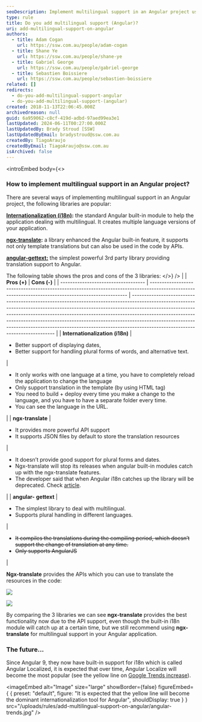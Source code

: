 ```yaml
---
seoDescription: Implement multilingual support in an Angular project using Internationalization (i18n), ngx-translate, or angular-gettext, each with its pros and cons
type: rule
title: Do you add multilingual support (Angular)?
uri: add-multilingual-support-on-angular
authors:
  - title: Adam Cogan
    url: https://ssw.com.au/people/adam-cogan
  - title: Shane Ye
    url: https://ssw.com.au/people/shane-ye
  - title: Gabriel George
    url: https://ssw.com.au/people/gabriel-george
  - title: Sebastien Boissiere
    url: https://ssw.com.au/people/sebastien-boissiere
related: []
redirects:
  - do-you-add-multilingual-support-angular
  - do-you-add-multilingual-support-(angular)
created: 2018-11-13T22:06:45.000Z
archivedreason: null
guid: 6a959062-c8cf-419d-adbd-97aed99ea3e1
lastUpdated: 2024-06-11T00:27:00.000Z
lastUpdatedBy: Brady Stroud [SSW]
lastUpdatedByEmail: bradystroud@ssw.com.au
createdBy: TiagoAraujo
createdByEmail: TiagoAraujo@ssw.com.au
isArchived: false
---
```


<introEmbed
  body={<>
### How to implement multilingual support in an Angular project?

There are several ways of implementing multilingual support in an Angular project, the following libraries are popular:

**[Internationalization (i18n)](https://angular.io/guide/i18n):** the standard Angular built-in module to help the application dealing with multilingual. It creates multiple language versions of your application.

**[ngx-translate](https://github.com/ngx-translate/core):** a library enhanced the Angular built-in feature, it supports not only template translations but can also be used in the code by APIs.

**[angular-gettext:](https://angular-gettext.rocketeer.be/)** the simplest powerful 3rd party library providing translation support to Angular.

The following table shows the pros and cons of the 3 libraries:
  </>}
/>
|                                     | **Pros (+)**                                                                                                                                       | **Cons (-)**                                                                                                                                                                                                                                                                                                                                                                                                                                         |
| ----------------------------------- | -------------------------------------------------------------------------------------------------------------------------------------------------- | ---------------------------------------------------------------------------------------------------------------------------------------------------------------------------------------------------------------------------------------------------------------------------------------------------------------------------------------------------------------------------------------------------------------------------------------------------- |
| **Internationalization** **(i18n)** | <ul class="p3"><li>Better support of displaying dates,</li><li>Better support for handling plural forms of words, and alternative text. </li></ul> | <ul class="ul1"><li class="li2">It only works with one language at a time, you have to completely reload the application to change the language</li><li class="li2">Only support translation in the template (by using HTML tag)</li><li class="li2">You need to build + deploy every time you make a change to the language, and you have to have a separate folder every time.</li><li class="li2">You can see the language in the URL.</li></ul>  |
| **ngx-translate**                   | <ul><li>It provides more powerful API support</li><li>It supports JSON files by default to store the translation resources</li></ul>               | <ul class="ul1"><li class="li2">It doesn’t provide good support for plural forms and dates.</li><li class="li2">Ngx-translate will stop its releases when angular built-in modules catch up with the ngx-translate features.</li><li class="li2">The developer said that when Angular i18n catches up the library will be deprecated. Check <a href="https://github.com/ngx-translate/core/issues/495#issuecomment-291158036">article</a>.</li></ul> |
| **angular-** **gettext**            | <ul><li>The simplest library to deal with multilingual.</li><li>Supports plural handling in different languages.</li></ul>                         | <ul class="ul1" style="text-decoration:line-through;"><li class="li2" style="text-decoration:line-through;">It compiles the translations during the compiling period, which doesn’t support the change of translation at any time.</li><li class="li2" style="text-decoration:line-through;">Only supports AngularJS</li></ul>                                                                                                                       |

**Ngx-translate** provides the APIs which you can use to translate the resources in the code:

![](/uploads/rules/add-multilingual-support-on-angular/code-1.png)

![](/uploads/rules/add-multilingual-support-on-angular/code-2.png)

By comparing the 3 libraries we can see **ngx-translate** provides the best functionality now due to the API support, even though the built-in i18n module will catch up at a certain time, but we still recommend using **ngx-translate** for multilingual support in your Angular application.

### The future…

Since Angular 9, they now have built-in support for i18n which is called Angular Localized, it is expected that over time, Angular Localize will become the most popular (see the yellow line on [Google Trends increase](https://trends.google.com/trends/explore?q=Angular%20i18n%2cangular%20ngx-translate%2cAngular%20Localize)).


<imageEmbed
  alt="Image"
  size="large"
  showBorder={false}
  figureEmbed={ {
    preset: "default",
    figure: "It is expected that the yellow line will become the dominant internationalization tool for Angular",
    shouldDisplay: true
  } }
  src="/uploads/rules/add-multilingual-support-on-angular/angular-trends.jpg"
/>
